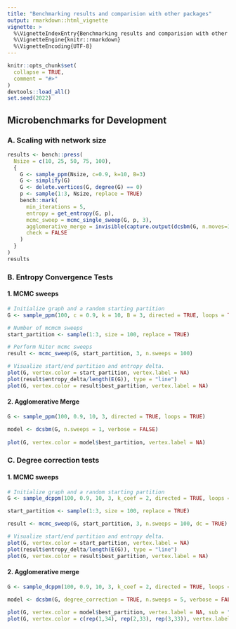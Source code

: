 ```yaml
---
title: "Benchmarking results and comparision with other packages"
output: rmarkdown::html_vignette
vignette: >
  %\VignetteIndexEntry{Benchmarking results and comparision with other packages}
  %\VignetteEngine{knitr::rmarkdown}
  %\VignetteEncoding{UTF-8}
---
```


```r
knitr::opts_chunk$set(
  collapse = TRUE,
  comment = "#>"
)
devtools::load_all()
set.seed(2022)
```


## Microbenchmarks for Development

### A. Scaling with network size

```r
results <- bench::press(
  Nsize = c(10, 25, 50, 75, 100),
  {
    G <- sample_ppm(Nsize, c=0.9, k=10, B=3)
    G <- simplify(G)
    G <- delete.vertices(G, degree(G) == 0)
    p <- sample(1:3, Nsize, replace = TRUE)
    bench::mark(
      min_iterations = 5,
      entropy = get_entropy(G, p),
      mcmc_sweep = mcmc_single_sweep(G, p, 3),
      agglomerative_merge = invisible(capture.output(dcsbm(G, n.moves=1, n.sweeps=0))),
      check = FALSE
    )
  }
)
results
```



### B. Entropy Convergence Tests

#### 1. MCMC sweeps

```r
# Initialize graph and a random starting partition
G <- sample_ppm(100, c = 0.9, k = 10, B = 3, directed = TRUE, loops = TRUE)

# Number of mcmcm sweeps
start_partition <- sample(1:3, size = 100, replace = TRUE)

# Perform Niter mcmc sweeps
result <- mcmc_sweep(G, start_partition, 3, n.sweeps = 100)

# Visualize start/end partition and entropy delta.
plot(G, vertex.color = start_partition, vertex.label = NA)
plot(result$entropy_delta/length(E(G)), type = "line")
plot(G, vertex.color = result$best_partition, vertex.label = NA)
```


#### 2. Agglomerative Merge

```r
G <- sample_ppm(100, 0.9, 10, 3, directed = TRUE, loops = TRUE)

model <- dcsbm(G, n.sweeps = 1, verbose = FALSE)
 
plot(G, vertex.color = model$best_partition, vertex.label = NA)
```

### C. Degree correction tests

#### 1. MCMC sweeps

```r
# Initialize graph and a random starting partition
G <- sample_dcppm(100, 0.9, 10, 3, k_coef = 2, directed = TRUE, loops = TRUE)

start_partition <- sample(1:3, size = 100, replace = TRUE)

result <- mcmc_sweep(G, start_partition, 3, n.sweeps = 100, dc = TRUE)

# Visualize start/end partition and entropy delta.
plot(G, vertex.color = start_partition, vertex.label = NA)
plot(result$entropy_delta/length(E(G)), type = "line")
plot(G, vertex.color = result$best_partition, vertex.label = NA)
```


#### 2. Agglomerative merge

```r
G <- sample_dcppm(100, 0.9, 10, 3, k_coef = 2, directed = TRUE, loops = TRUE)

model <- dcsbm(G, degree_correction = TRUE, n.sweeps = 5, verbose = FALSE)
 
plot(G, vertex.color = model$best_partition, vertex.label = NA, sub = "Best partition")
plot(G, vertex.color = c(rep(1,34), rep(2,33), rep(3,33)), vertex.label = NA, sub = "True partition")
```

